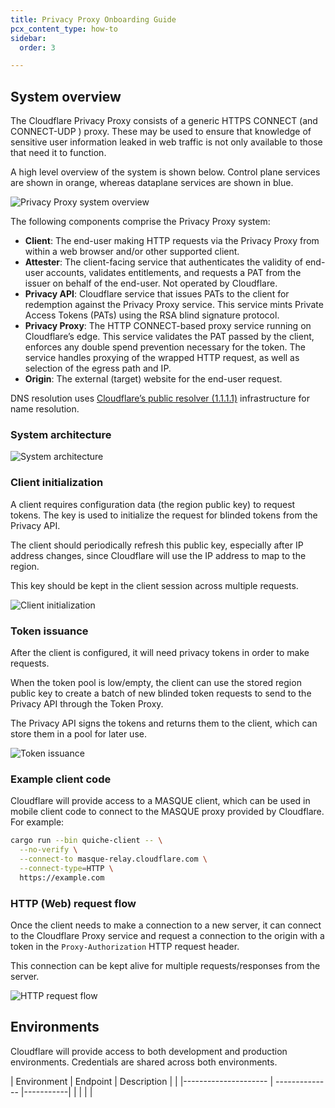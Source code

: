 ```yaml
---
title: Privacy Proxy Onboarding Guide
pcx_content_type: how-to
sidebar:
  order: 3

---
```


## System overview

The Cloudflare Privacy Proxy consists of a generic HTTPS CONNECT (and CONNECT-UDP ) proxy.
These may be used to ensure that knowledge of sensitive user information leaked in web traffic is not only available to those that need it to function.

A high level overview of the system is shown below. Control plane services are shown in orange, whereas dataplane services are shown in blue.

![Privacy Proxy system overview](~/assets/images/privacy-gateway/privacy-proxy-system-overview.png)

The following components comprise the Privacy Proxy system:

- **Client**: The end-user making HTTP requests via the Privacy Proxy from within a web browser and/or other supported client.
- **Attester**: The client-facing service that authenticates the validity of end-user accounts, validates entitlements, and requests a PAT from the issuer on behalf of the end-user. Not operated by Cloudflare.
- **Privacy API**: Cloudflare service that issues PATs to the client for redemption against the Privacy Proxy service. This service mints Private Access Tokens (PATs) using the RSA blind signature protocol.
- **Privacy Proxy**: The HTTP CONNECT-based proxy service running on Cloudflare’s edge. This service validates the PAT passed by the client, enforces any double spend prevention necessary for the token. The service handles proxying of the wrapped HTTP request, as well as selection of the egress path and IP.
- **Origin**: The external (target) website for the end-user request.

DNS resolution uses [Cloudflare’s public resolver (1.1.1.1)](/1.1.1.1/) infrastructure for name resolution.

### System architecture

![System architecture](~/assets/images/privacy-gateway/system-architecture.png)

### Client initialization

A client requires configuration data (the region public key) to request tokens. The key is used to initialize the request for blinded tokens from the Privacy API.

The client should periodically refresh this public key, especially after IP address changes, since Cloudflare will use the IP address to map to the region.

This key should be kept in the client session across multiple requests.

![Client initialization](~/assets/images/privacy-gateway/client-initialization.png)

### Token issuance

After the client is configured, it will need privacy tokens in order to make requests.

When the token pool is low/empty, the client can use the stored region public key to create a batch of new blinded token requests to send to the Privacy API through the Token Proxy.

The Privacy API signs the tokens and returns them to the client, which can store them in a pool for later use.

![Token issuance](~/assets/images/privacy-gateway/token-issuance.png)

### Example client code

Cloudflare will provide access to a MASQUE client, which can be used in mobile client code to connect to the MASQUE proxy provided by Cloudflare. For example:

```sh
cargo run --bin quiche-client -- \
  --no-verify \
  --connect-to masque-relay.cloudflare.com \
  --connect-type=HTTP \
  https://example.com
```

### HTTP (Web) request flow

Once the client needs to make a connection to a new server, it can connect to the Cloudflare Proxy service and request a connection to the origin with a token in the ` Proxy-Authorization ` HTTP request header.

This connection can be kept alive for multiple requests/responses from the server.

![HTTP request flow](~/assets/images/privacy-gateway/http-request-flow.png)

## Environments

Cloudflare will provide access to both development and production environments.
Credentials are shared across both environments.

| Environment          | Endpoint       | Description |                                                                                                                                                                                                                                                                                                    |
|--------------------- | -------------- |-----------|
|                      |                |           |

